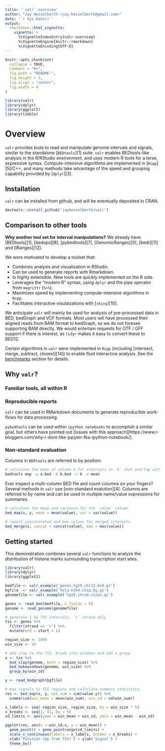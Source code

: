 ```yaml
---
title: '`valr` overview'
author: "Jay Hesselberth <jay.hesselberth@gmail.com>"
date: '`r Sys.Date()`'
output:
  rmarkdown::html_vignette:
    vignette: >
      %\VignetteIndexEntry{valr-overview}
      %\VignetteEngine{knitr::rmarkdown}
      %\VignetteEncoding{UTF-8}
---
```


```r
knitr::opts_chunk$set(
  collapse = TRUE,
  comment = "#>",
  fig.path = "README-",
  fig.height = 3,
  fig.align = "center",
  fig.width = 4
)
```

```r
library(valr)
library(dplyr)
library(ggplot2)
library(tibble)
```

# Overview 

`valr` provides tools to read and manipulate genome intervals and signals, similar to the standalone [`BEDtools`][1] suite. `valr` enables BEDtools-like analysis in the R/RStudio environment, and uses modern R tools for a terse, expressive syntax. Compute-intensive algorithms are implemented in [`Rcpp`][5]/C++, and many methods take advantage of the speed and grouping capability provided by [`dplyr`][3]. 

## Installation

`valr` can be installed from github, and will be eventually deposited in CRAN.

```r
devtools::install_github('jayhesselberth/valr')
```

## Comparison to other tools

**Why another tool set for interval manipulations?** We already have [BEDtools][1], [bedops][8], [pybedtools][7], [GenomicRanges][9], [bedr][11] and [IRanges][12]. 

We were motivated to develop a toolset that:

  - Combines analysis and visualization in RStudio.
  - Can be used to generate reports with Rmarkdown.
  - Is highly extensible. New tools are quickly implemented on the R side.
  - Leverages the "modern R" syntax, using `dplyr` and the pipe operator from `magrittr` (`%>%`).
  - Maximizes speed by implementing compute-intensive algorithms in `Rcpp`.
  - Facilitates interactive visulaizations with [`shiny`][10].

We anticipate `valr` will mainly be used for analysis of pre-processed data in BED, bedGraph and VCF formats. Most users will have processed their aligned reads from BAM format to bedGraph, so we do not foresee supporting BAM directly. We would entertain requests for GTF / GFF support if there is interest, as `tidyr` makes it easy to convert these to BED12.

Certain algorithms in `valr` were implemented in `Rcpp` (including [intersect, merge, subtract, closest][14]) to enable fluid interactive analysis. See the [benchmarks](#benchmarks) section for details.

## Why `valr`?

### Familiar tools, all within R

### Reproducible reports 

`valr` can be used in RMarkdown documents to generate reproducible work-flows for data processing.

`pybedtools` can be used within `ipython notebooks` to accomplish a similar goal, but others have pointed out [issues with this approach][https://www.r-bloggers.com/why-i-dont-like-jupyter-fka-ipython-notebook/].

### Non-standard evaluation

Columns in `BEDtools` are referred to by position:

```bash
# calculate the mean of column 6 for intervals in `b` that overlap with `a`
bedtools map -a a.bed -b b.bed -c 6 -o mean
```

Ever inspect a multi-column BED file and count columns on your fingers? Several methods in `valr` use [non-standard evalution][4]. Columns are referred to by name and can be used in multiple name/value expressions for summaries.

```r
# calculate the mean and variance for the `value` column
bed_map(x, y, mean = mean(value), var = var(value))

# report concatenated and max values for merged intervals
bed_merge(x, concat = concat(value), max = max(value))
```

## Getting started

This demonstration combines several `valr` functions to analyze the distribution of histone marks surrounding transcription start sites.

```r
library(valr)
library(dplyr)
library(ggplot2)

bedfile <- valr_example('genes.hg19.chr22.bed.gz')
bgfile  <- valr_example('hela.h3k4.chip.bg.gz')
genomefile <- valr_example('hg19.chrom.sizes.gz')

genes <- read_bed(bedfile, n_fields = 6)
genome <- read_genome(genomefile)

# generate 1 bp TSS intervals, `+` strand only
tss <- genes %>%
  filter(strand == '+') %>%
  mutate(end = start + 1)

region_size <- 1000
win_size <- 50

# add slop to the TSS, break into windows and add a group
x <- tss %>%
  bed_slop(genome, both = region_size) %>%
  bed_makewindows(genome, win_size) %>%
  group_by(win_id)

y <- read_bedgraph(bgfile)

# map signals to TSS regions and calculate summary statistics.
res <- bed_map(x, y, win_sum = sum(value.y)) %>%
  summarize(win_mean = mean(win_sum), win_sd = sd(win_sum))

x_labels <- seq(-region_size, region_size, by = win_size * 5)
x_breaks <- seq(1, 41, by = 5)
sd_limits <- aes(ymax = win_mean + win_sd, ymin = win_mean - win_sd)

ggplot(res, aes(x = win_id.x, y = win_mean)) +
  geom_point() + geom_pointrange(sd_limits) + 
  scale_x_continuous(labels = x_labels, breaks = x_breaks) + 
  xlab('Position (bp from TSS)') + ylab('Signal') +
  theme_bw()
```

